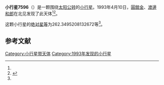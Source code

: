 {{Infobox planet
| bgcolour = #FFFFC0
| name = 7596 Yumi
| symbol = 
| image = 
| caption = 
| discovery = yes
| discovery_ref = 
| discoverer = [[圓舘金|圓舘金]]、[[渡邊和郎|渡邊和郎]]
| discovery_site = [[北见|北见]] 
| discovered = 1993年4月10日
| designations = yes
| mp_name = 
| named_after = 
| alt_names = 1993 GH/ 1969 UO / 1982 DX / 1990 VZ2 / 1995 VL1
| mp_category = [[主带小行星|主带小行星]]
| orbit_ref = <ref name="a">[http://ssd.jpl.nasa.gov/sbdb.cgi?sstr=7596 7596 Yumi] {{Wayback|url=http://ssd.jpl.nasa.gov/sbdb.cgi?sstr=7596 |date=20201124024845 }}，小行星數據庫瀏覽器（JPL Small-Body Database Browser）－[[美国国家航空航天局|美国国家航空航天局]]喷气推进实验室</ref>
| epoch = 2456400.5 (2013年4月18日更新)
| aphelion = {{convert|3.255847451725039|AU|km|3|abbr=on|lk=out}}
| perihelion = {{convert|2.761643474017773|AU|km|3|abbr=on}}
| semimajor = {{convert|3.008745462871406|AU|km|3|abbr=on}}
| eccentricity = 0.082127914
| period = 1906.235703 [[日|日]]<br />5.22[[儒略年|儒略年]]
| avg_speed = 
| inclination = 11.01676452625935
| asc_node = 37.97106870981129
| mean_anomaly = 
| arg_peri = 262.3495208132672
| satellites = 
| physical_characteristics = yes
| dimensions = 
| mass = 
| density = 
| surface_grav = 
| escape_velocity = 
| sidereal_day = 
| axial_tilt = 
| pole_ecliptic_lat = 
| pole_ecliptic_lon = 
| albedo = 
| temperatures= 
| temp_name1 = 
| mean_temp_1 = 
| max_temp_1 = 
| temp_name2 = 
| max_temp_2 = 
| spectral_type = 
| abs_magnitude = 262.3495208132672
}}

'''小行星7596'''（{{lang-en|7596 Yumi}}）是一颗围绕[[太阳|太阳]][[公转|公转]]的[[小行星|小行星]]。1993年4月10日，[[圓舘金|圓舘金]]、[[渡邊和郎|渡邊和郎]]在北见发现了此天体<ref name="a" /><ref>{{cite news|title=小行星列表|url=http://cfa-www.harvard.edu/iau/lists/NumberedMPs.txt|accessdate=2013-07-08|newspaper=哈佛大学|archive-date=2008-05-17|archive-url=https://web.archive.org/web/20080517010638/http://cfa-www.harvard.edu/iau/lists/NumberedMPs.txt|dead-url=no}}</ref>。

这颗小行星的[[绝对星等|绝对星等]]为262.3495208132672等<ref name="a" />。

==参考文献==
{{reflist}}
{{Minor Planet Number|[[小行星7595|小行星7595]]|[[小行星7597|小行星7597]]}}

{{小天体}}

[[Category:小行星带天体|Category:小行星带天体]]
[[Category:1993年发现的小行星|Category:1993年发现的小行星]]

{{asteroid-stub}}